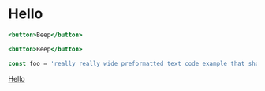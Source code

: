 
# Hello

```jsx
<button>Beep</button>
```

```.jsx
<button>Beep</button>
```

```js
const foo = 'really really wide preformatted text code example that should break the flexbox layout until it’s fixed'
```

[Hello](hello)
